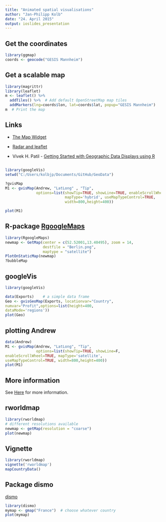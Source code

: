 ```yaml
---
title: "Animated spatial visualisations"
author: "Jan-Philipp Kolb"
date: "24. April 2015"
output: ioslides_presentation
---
```


## Get the coordinates

```r
library(ggmap)
coords <- geocode("GESIS Mannheim")
```


## Get a scalable map

```r
library(magrittr)
library(leaflet)
m <- leaflet() %>%
  addTiles() %>%  # Add default OpenStreetMap map tiles
  addMarkers(lng=coords$lon, lat=coords$lat, popup="GESIS Mannheim")
m  # Print the map
```


## Links

- [The Map Widget](http://rstudio.github.io/leaflet/map_widget.html)

- [Radar and leaflet](http://www.r-bloggers.com/playing-with-leaflet-and-radar-locations/)

- Vivek H. Patil - [Getting Started with Geographic Data Displays using R](http://patilv.com/INRUG-IntroToMapping/IntroToMapping.html#31)

## 


```r
library(googleVis)
setwd("C:/Users/kolbjp/Documents/GitHub/GeoData")
```



```r
?gvisMap
M1 <- gvisMap(Andrew, "LatLong" , "Tip",
              options=list(showTip=TRUE, showLine=TRUE, enableScrollWheel=TRUE,
                           mapType='hybrid', useMapTypeControl=TRUE,
                           width=800,height=400))

plot(M1)
```


## R-package [RgoogleMaps](https://cran.r-project.org/web/packages/RgoogleMaps/index.html)

```r
library(RgoogleMaps)
newmap <- GetMap(center = c(52.52001,13.40495), zoom = 14, 
                 destfile = "Berlin.png", 
                 maptype = "satellite")
PlotOnStaticMap(newmap)
?bubbleMap
```

## googleVis

```r

library(googleVis)

data(Exports)    # a simple data frame
Geo <- gvisGeoMap(Exports, locationvar="Country", 
numvar="Profit",options=list(height=400, 
dataMode='regions'))
plot(Geo)
```

## plotting Andrew

```r
data(Andrew)
M1 <- gvisMap(Andrew, "LatLong", "Tip", 
              options=list(showTip=TRUE, showLine=F, 
enableScrollWheel=TRUE, mapType='satellite', 
useMapTypeControl=TRUE, width=800,height=400))
plot(M1)
```

## More information

See [Here](http://pakillo.github.io/R-GIS-tutorial/#googlevis) for more information.

## rworldmap

```r
library(rworldmap)
# different resolutions available
newmap <- getMap(resolution = "coarse")  
plot(newmap)
```

## Vignette

```r
library(rworldmap)
vignette('rworldmap')
mapCountryData()
```

## Package dismo

[dismo](http://vijaybarve.files.wordpress.com/2012/07/dan_chr3.png)

```r
library(dismo)
mymap <- gmap("France")  # choose whatever country
plot(mymap)
```

